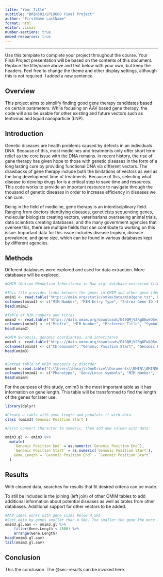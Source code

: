 ```yaml
---
title: "Your Title"
subtitle: "BMIN503/EPID600 Final Project"
author: "FirstName LastName"
format: html
editor: visual
number-sections: true
embed-resources: true
---
```


------------------------------------------------------------------------

Use this template to complete your project throughout the course. Your Final Project presentation will be based on the contents of this document. Replace the title/name above and text below with your own, but keep the headers. Feel free to change the theme and other display settings, although this is not required. I added a new sentence

## Overview {#sec-overview}

This project aims to simplify finding good gene therapy candidates based on certain parameters. While focusing on AAV based gene therapy, the code will also be usable for other existing and future vectors such as lentivirus and liquid nanoparticle (LNP).

## Introduction {#sec-introduction}

Genetic diseases are health problems caused by defects in an individuals DNA. Because of this, most medicines and treatments only offer short term relief as the core issue with the DNA remains. In recent history, the rise of gene therapy has given hope to those with genetic diseases in the form of a long lasting cure by providing functional DNA via different vectors. The drawbacks of gene therapy include both the limitations of vectors as well as the long development time of treatments. Because of this, selecting what disease to develop drugs for is a critical step to save time and resources. This code works to provide an important resource to navigate through the thousand of genetic diseases in order to increase efficiency in diseases we can cure.

Being in the field of medicine, gene therapy is an interdisciplinary field. Ranging from doctors identifying diseases, geneticists sequencing genes, molecular biologists creating vectors, veterinarians overseeing animal trials, data scientists creating databases, and the many government agencies that oversee this, there are multiple fields that can contribute to working on this issue. Important data for this issue includes disease tropism, disease prevalence, and gene size, which can be found in various databases kept by different agencies.

## Methods {#sec-methods}

Different databases were explored and used for data extraction. More databases will be explored.

```r
#OMIM (Online Mendelian Inheritance in Man org) database extracted files

#This file provides links between the genes in OMIM and other gene identifiers
omim1 <- read.table("https://omim.org/static/omim/data/mim2gene.txt", header = FALSE, sep = "\t")
colnames(omim1) <- c("MIM Number", "MIM Entry Type", "Entrez Gene ID (NCBI)", "Approved Gene Symbol (HGNC)", "Ensembl Gene ID (Ensembl)")
head(omim1)

#Table of MIM numbers and titles
omim2 <- read.table("https://data.omim.org/downloads/E49QMjV2RgOEwkO6viPNOQ/mimTitles.txt", header = FALSE, fill =TRUE, sep = "\t")
colnames(omim2) <- c("Prefix", "MIM Number", "Preferred Title", "Symbols", "Notes")
head(omim2)

#OMIM Synopsis, genomic coordiantes, and inheritance
omim3 <- read.table("https://data.omim.org/downloads/E49QMjV2RgOEwkO6viPNOQ/genemap2.txt", header = FALSE, fill= TRUE, sep = "\t")
colnames(omim3) <- c("Chromosome", "Genomic Position Start", "Genomic Position End", "Cyto Location", "Computed Cyto Location", "MIM Number", "Gene/Locus and Related Symbols", "Gene Name", "Approved Gene Symbol", "Entrez Gene ID", "Ensembl Gene ID",  "Comments", "Phenotypes", "Mouse Gene Symbol/ID")
head(omim3)


#Sorted table of OMIM synopsis by disorder
omim4 <-read.table("C:\\Users\\Hasaj\\OneDrive\\Documents\\BMIN\\BMIN503\\BMIN503_Final_Project\\omim4.txt", header = FALSE, fill= TRUE, sep = "\t")
colnames(omim4) <- c("Phenotype", "Gene/Locus symbols", "MIM Number", "Cyto Location")
head(omim4)


```

For the purpose of this study, omim3 is the most important table as it has information on gene length. This table will be transformed to find the length of the genes for later use.

```r
library(dplyr)

#Create a table with gene length and populate it with data
class (omim3$`Genomic Position Start`)

#First convert character to numeric, then add new column with data

omim3.gl <- omim3 %>%
  mutate(
    `Genomic Position End` = as.numeric(`Genomic Position End`),
    `Genomic Position Start` = as.numeric(`Genomic Position Start`),
    Gene.Length = `Genomic Position End` - `Genomic Position Start`
  )


```

## Results {#sec-results}

With cleaned data, searches for results that fit desired criteria can be made.

To still be included is the joining (left join) of other OMIM tables to add additional information about potential diseases as well as tables from other databases. Additional support for other vectors to be added.

```r

#AAV ideal works with gene sizes below 4.5kb
#Sort data by genes smaller than 4.5kb. The smaller the gene the more likely successful transduction happens, so sorting by size is helpful
omim3.gl.aav <- omim3.gl %>%
    filter(Gene.Length < 4500) %>%
    arrange(Gene.Length)
head(omim3.gl.aav)
tail(omim3.gl.aav)


```

## Conclusion

This the conclusion. The @sec-results can be invoked here.
